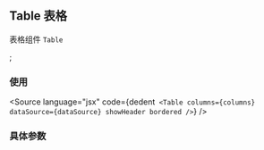 <!-- Table Doc -->

## Table 表格

表格组件 `Table`

<Meta title="Components/Table" component={Table} />;

### 使用

<Source
  language="jsx"
  code={dedent` 
    <Table
      columns={columns}
      dataSource={dataSource}
      showHeader
      bordered
    />
  `}
/>

### 具体参数

<ArgsTable of={Table} />


